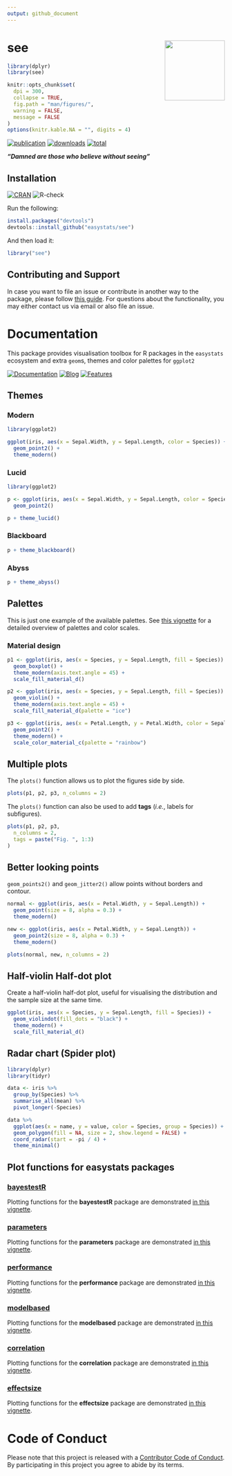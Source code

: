 ```yaml
---
output: github_document
---
```



# see <img src='man/figures/logo.png' align="right" height="139" />

```r
library(dplyr)
library(see)

knitr::opts_chunk$set(
  dpi = 300,
  collapse = TRUE,
  fig.path = "man/figures/",
  warning = FALSE,
  message = FALSE
)
options(knitr.kable.NA = "", digits = 4)
```

[![publication](https://img.shields.io/badge/Cite-Unpublished-yellow)](https://github.com/easystats/see/blob/master/inst/CITATION)
[![downloads](http://cranlogs.r-pkg.org/badges/see)](https://cran.r-project.org/package=see)
[![total](https://cranlogs.r-pkg.org/badges/grand-total/see)](https://cranlogs.r-pkg.org/) 

***"Damned are those who believe without seeing"***

## Installation

[![CRAN](http://www.r-pkg.org/badges/version/see)](https://cran.r-project.org/package=see)
![R-check](https://github.com/easystats/see/workflows/R-check/badge.svg)

Run the following:

```r
install.packages("devtools")
devtools::install_github("easystats/see")
```

And then load it:

```r
library("see")
```

## Contributing and Support

In case you want to file an issue or contribute in another way to the package, please follow [this guide](https://github.com/easystats/see/blob/master/.github/CONTRIBUTING.md). For questions about the functionality, you may either contact us via email or also file an issue.

# Documentation

This package provides visualisation toolbox for R packages in the `easystats` ecosystem and extra `geom`s, themes and color palettes for `ggplot2`

[![Documentation](https://img.shields.io/badge/documentation-see-orange.svg?colorB=E91E63)](https://easystats.github.io/see/)
[![Blog](https://img.shields.io/badge/blog-easystats-orange.svg?colorB=FF9800)](https://easystats.github.io/blog/posts/)
[![Features](https://img.shields.io/badge/features-see-orange.svg?colorB=2196F3)](https://easystats.github.io/see/reference/index.html)

## Themes

### Modern

```r
library(ggplot2)

ggplot(iris, aes(x = Sepal.Width, y = Sepal.Length, color = Species)) +
  geom_point2() +
  theme_modern()
```

### Lucid

```r
library(ggplot2)

p <- ggplot(iris, aes(x = Sepal.Width, y = Sepal.Length, color = Species)) +
  geom_point2()

p + theme_lucid()
```

### Blackboard

```r
p + theme_blackboard()
```

### Abyss

```r
p + theme_abyss()
```

## Palettes

This is just one example of the available palettes. See [this vignette](https://easystats.github.io/see/articles/seecolorscales.html) for a detailed overview of palettes and color scales.

### Material design

```r
p1 <- ggplot(iris, aes(x = Species, y = Sepal.Length, fill = Species)) +
  geom_boxplot() +
  theme_modern(axis.text.angle = 45) +
  scale_fill_material_d()

p2 <- ggplot(iris, aes(x = Species, y = Sepal.Length, fill = Species)) +
  geom_violin() +
  theme_modern(axis.text.angle = 45) +
  scale_fill_material_d(palette = "ice")

p3 <- ggplot(iris, aes(x = Petal.Length, y = Petal.Width, color = Sepal.Length)) +
  geom_point2() +
  theme_modern() +
  scale_color_material_c(palette = "rainbow")
```

## Multiple plots

The `plots()` function allows us to plot the figures side by side.

```r
plots(p1, p2, p3, n_columns = 2)
```

The `plots()` function can also be used to add **tags** (*i.e.*, labels for subfigures).

```r
plots(p1, p2, p3,
  n_columns = 2,
  tags = paste("Fig. ", 1:3)
)
```

## Better looking points

`geom_points2()` and `geom_jitter2()` allow points without borders and contour.

```r
normal <- ggplot(iris, aes(x = Petal.Width, y = Sepal.Length)) +
  geom_point(size = 8, alpha = 0.3) +
  theme_modern()

new <- ggplot(iris, aes(x = Petal.Width, y = Sepal.Length)) +
  geom_point2(size = 8, alpha = 0.3) +
  theme_modern()

plots(normal, new, n_columns = 2)
```



## Half-violin Half-dot plot

Create a half-violin half-dot plot, useful for visualising the distribution and the sample size at the same time.

```r
ggplot(iris, aes(x = Species, y = Sepal.Length, fill = Species)) +
  geom_violindot(fill_dots = "black") +
  theme_modern() +
  scale_fill_material_d()
```

## Radar chart (Spider plot)

```r
library(dplyr)
library(tidyr)

data <- iris %>%
  group_by(Species) %>%
  summarise_all(mean) %>%
  pivot_longer(-Species)

data %>%
  ggplot(aes(x = name, y = value, color = Species, group = Species)) +
  geom_polygon(fill = NA, size = 2, show.legend = FALSE) +
  coord_radar(start = -pi / 4) +
  theme_minimal()
```

## Plot functions for easystats packages

### [bayestestR](https://github.com/easystats/bayestestR)

Plotting functions for the **bayestestR** package are demonstrated [in this vignette](https://easystats.github.io/see/articles/bayestestR.html).

### [parameters](https://github.com/easystats/parameters)

Plotting functions for the **parameters** package are demonstrated [in this vignette](https://easystats.github.io/see/articles/parameters.html).

### [performance](https://github.com/easystats/performance)

Plotting functions for the **performance** package are demonstrated [in this vignette](https://easystats.github.io/see/articles/performance.html).

### [modelbased](https://github.com/easystats/modelbased)

Plotting functions for the **modelbased** package are demonstrated [in this vignette](https://easystats.github.io/see/articles/modelbased.html).

### [correlation](https://github.com/easystats/correlation)

Plotting functions for the **correlation** package are demonstrated [in this vignette](https://easystats.github.io/see/articles/correlation.html).

### [effectsize](https://github.com/easystats/effectsize)

Plotting functions for the **effectsize** package are demonstrated [in this vignette](https://easystats.github.io/see/articles/effectsize.html).

# Code of Conduct

Please note that this project is released with a 
[Contributor Code of Conduct](https://easystats.github.io/see/CODE_OF_CONDUCT.html). By participating in this project you agree to abide by its terms.
